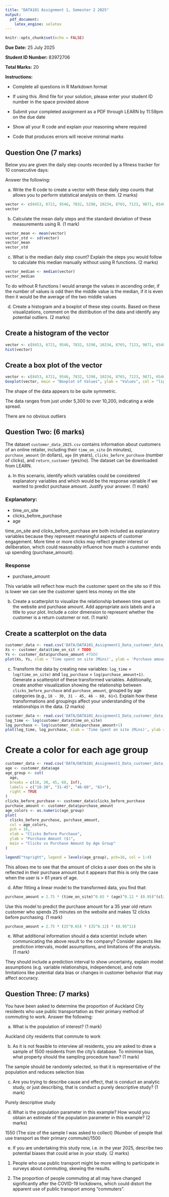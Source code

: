 ```yaml
---
title: "DATA101 Assignment 1, Semester 2 2025"
output: 
  pdf_document:
    latex_engine: xelatex
---
```


```r
knitr::opts_chunk$set(echo = FALSE)
```

**Due Date:** 25 July 2025

**Student ID Number:** 83972706

**Total Marks:** 20

**Instructions:**

-   Complete all questions in R Markdown format

-   If using this .Rmd file for your solution, please enter your student ID number in the space provided above

-   Submit your completed assignment as a PDF through LEARN by 11:59pm on the due date

-   Show all your R code and explain your reasoning where required

-   Code that produces errors will receive minimal marks

## Question One (7 marks)

Below you are given the daily step counts recorded by a fitness tracker for 10 consecutive days:

\begin{tabular}{ccccc cccccc} 8453 & 6721 & 9546 & 7832 & 5298 & 10234 & 8765 & 7123 & 9871 & 6540 \end{tabular}

Answer the following:

a)  Write the R code to create a vector with these daily step counts that allows you to perform statistical analysis on them. (2 marks)

```r
vector <- c(8453, 6721, 9546, 7832, 5298, 10234, 8765, 7123, 9871, 6540)
vector
```

b)  Calculate the mean daily steps and the standard deviation of these measurements using R. (1 mark)

```r
vector_mean <- mean(vector)
vector_std <- sd(vector)
vector_mean
vector_std
```

c)  What is the median daily step count? Explain the steps you would follow to calculate this median manually without using R functions. (2 marks)

```r
vector_median <- median(vector)
vector_median
```

To do without R functions I would arrange the values in ascending order, if the number of values is odd then the middle value is the median, if it is even then it would be the average of the two middle values

d)  Create a histogram and a boxplot of these step counts. Based on these visualizations, comment on the distribution of the data and identify any potential outliers. (2 marks)

## Create a histogram of the vector

```r
vector <- c(8453, 6721, 9546, 7832, 5298, 10234, 8765, 7123, 9871, 6540)
hist(vector)
```

## Create a box plot of the vector

```r
vector <- c(8453, 6721, 9546, 7832, 5298, 10234, 8765, 7123, 9871, 6540)
boxplot(vector, main = "Boxplot of Values", ylab = "Values", col = "lightblue")
```

The shape of the data appears to be quite symmetric.

The data ranges from just under 5,300 to over 10,200, indicating a wide spread.

There are no obvious outliers

## Question Two: (6 marks)

The dataset `customer_data_2025.csv` contains information about customers of an online retailer, including their `time_on_site` (in minutes), `purchase_amount` (in dollars), `age` (in years), `clicks_before_purchase` (number of clicks), and `return_customer` (yes/no). The dataset can be downloaded from LEARN.

a)  In this scenario, identify which variables could be considered explanatory variables and which would be the response variable if we wanted to predict purchase amount. Justify your answer. (1 mark)

### Explanatory:

- time_on_site
- clicks_before_purchase
- age

time_on_site and clicks_before_purchase are both included as explanatory variables because they represent meaningful aspects of customer engagement. More time or more clicks may reflect greater interest or deliberation, which could reasonably influence how much a customer ends up spending (purchase_amount).

### Response

- purchase_amount

This variable will reflect how much the customer spent on the site so if this is lower we can see the customer spent less money on the site

b)  Create a scatterplot to visualize the relationship between time spent on the website and purchase amount. Add appropriate axis labels and a title to your plot. Include a color dimension to represent whether the customer is a return customer or not. (1 mark)

## Create a scatterplot on the data

```r
customer_data <- read.csv('DATA/DATA101_Assignment1_Data_customer_data_2025.csv')
Xs <- customer_data$time_on_sit # TODO
Ys <- customer_data$purchase_amount #TODO
plot(Xs, Ys, xlab = 'Time spent on site (Mins)', ylab = 'Purchase amount ($)', main = 'Time spent on site Vs Purchase amount')

```

c)  Transform the data by creating new variables: `log_time` = `log(time_on_site)` and `log_purchase` = `log(purchase_amount+1)`. Generate a scatterplot of these transformed variables. Additionally, create another visualization showing the relationship between `clicks_before_purchase` and `purchase_amount`, grouped by age categories (e.g., `18 - 30, 31 - 45, 46 - 60, 61+`). Explain how these transformations and groupings affect your understanding of the relationships in the data. (2 marks)

```r
customer_data <- read.csv('DATA/DATA101_Assignment1_Data_customer_data_2025.csv')
log_time <- log(customer_data$time_on_site)
log_purchase <- log(customer_data$purchase_amount+1)
plot(log_time, log_purchase, xlab = 'Time spent on site (Mins)', ylab = 'Purchase amount ($)', main = 'Time spent on site Vs Purchase amount (Log transformed)')
```

# Create a color for each age group

```r
customer_data <- read.csv('DATA/DATA101_Assignment1_Data_customer_data_2025.csv')
age <- customer_data$age
age_group <- cut(
  age,
  breaks = c(18, 30, 45, 60, Inf),
  labels = c("18-30", "31-45", "46-60", "61+"),
  right = TRUE
)
clicks_before_purchase <- customer_data$clicks_before_purchase
purchase_amount <- customer_data$purchase_amount
age_colors <- as.numeric(age_group)
plot(
  clicks_before_purchase, purchase_amount,
  col = age_colors,
  pch = 16,
  xlab = "Clicks Before Purchase",
  ylab = "Purchase Amount ($)",
  main = "Clicks vs Purchase Amount by Age Group"
)

legend("topright", legend = levels(age_group), pch=16, col = 1:4)
```

This allows me to see that the amount of clicks a user does on the site is reflected in their purchase amount but it appears that this is only the case when the user is \> 61 years of age.

d)  After fitting a linear model to the transformed data, you find that:

```r
purchase_amount = 2.75 * (time_on_site)^0.65 * (age)^0.12 * (0.95)^(clicks_before_purchase - 1)
```

Use this model to predict the purchase amount for a $35$ year old return customer who spends $25$ minutes on the website and makes $12$ clicks before purchasing. (1 mark)

```r
purchase_amount = 2.75 * (25^0.65) * (35^0.12) * (0.95^11)
```

e)  What additional information should a data scientist include when communicating the above result to the company? Consider aspects like prediction intervals, model assumptions, and limitations of the analysis. (1 mark)

They should include a prediction interval to show uncertainty, explain model assumptions (e.g. variable relationships, independence), and note limitations like potential data bias or changes in customer behavior that may affect accuracy.

## Question Three: (7 marks)

You have been asked to determine the proportion of Auckland City residents who use public transportation as their primary method of commuting to work. Answer the following:

a)  What is the population of interest? (1 mark)

Auckland city residents that commute to work

b)  As it is not feasible to interview all residents, you are asked to draw a sample of $1500$ residents from the city's database. To minimise bias, what property should the sampling procedure have? (1 mark)

The sample should be randomly selected, so that it is representative of the population and reduces selection bias

c)  Are you trying to describe cause and effect, that is conduct an analytic study, or just describing, that is conduct a purely descriptive study? (1 mark)

Purely descriptive study

d)  What is the population parameter in this example? How would you obtain an estimate of the population parameter in this example? (2 marks)

1550 (The size of the sample I was asked to collect) (Number of people that use transport as their primary commute)/1500

e)  If you are undertaking this study now, i.e. in the year 2025, describe two potential biases that could arise in your study. (2 marks)

<!-- -->

1.  People who use public transport might be more willing to participate in surveys about commuting, skewing the results.

2.  The proportion of people commuting at all may have changed significantly after the COVID-19 lockdowns, which could distort the apparent use of public transport among "commuters".
